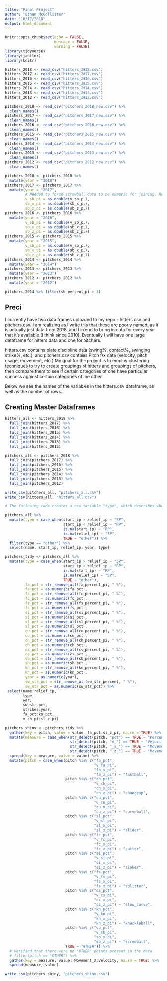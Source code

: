 ```yaml
---
title: "Final Project"
author: "Ethan McCollister"
date: "10/17/2018"
output: html_document
---
```


```r
knitr::opts_chunk$set(echo = FALSE,
                      message = FALSE,
                      warning = FALSE)
library(tidyverse)
library(janitor)
library(knitr)
```

```r

hitters_2018 <- read_csv("hitters_2018.csv")
hitters_2017 <- read_csv("hitters_2017.csv")
hitters_2016 <- read_csv("hitters_2016.csv")
hitters_2015 <- read_csv("hitters_2015.csv")
hitters_2014 <- read_csv("hitters_2014.csv")
hitters_2013 <- read_csv("hitters_2013.csv")
hitters_2012 <- read_csv("hitters_2012.csv")

pitchers_2018 <- read_csv("pitchers_2018_new.csv") %>%
  clean_names()
pitchers_2017 <- read_csv("pitchers_2017_new.csv") %>%
  clean_names()
pitchers_2016 <- read_csv("pitchers_2016_new.csv") %>%
  clean_names()
pitchers_2015 <- read_csv("pitchers_2015_new.csv") %>%
  clean_names()
pitchers_2014 <- read_csv("pitchers_2014_new.csv") %>%
  clean_names()
pitchers_2013 <- read_csv("pitchers_2013_new.csv") %>%
  clean_names()
pitchers_2012 <- read_csv("pitchers_2012_new.csv") %>%  
  clean_names()
```

```r
pitchers_2018 <- pitchers_2018 %>% 
  mutate(year = "2018")
pitchers_2017 <- pitchers_2017 %>%
  mutate(year = "2017",
         # Needed to force screwball data to be numeric for joining. Read_csv guessed that it was a character because the entire column is NA
         v_sb_pi = as.double(v_sb_pi),
         sb_x_pi = as.double(sb_x_pi),
         sb_z_pi = as.double(sb_z_pi)) 
pitchers_2016 <- pitchers_2016 %>% 
  mutate(year = "2016",
         v_sb_pi = as.double(v_sb_pi),
         sb_x_pi = as.double(sb_x_pi),
         sb_z_pi = as.double(sb_z_pi))
pitchers_2015 <- pitchers_2015 %>% 
  mutate(year = "2015",
         v_sb_pi = as.double(v_sb_pi),
         sb_x_pi = as.double(sb_x_pi),
         sb_z_pi = as.double(sb_z_pi))
pitchers_2014 <- pitchers_2014 %>% 
  mutate(year = "2014")
pitchers_2013 <- pitchers_2013 %>% 
  mutate(year = "2013")
pitchers_2012 <- pitchers_2012 %>% 
  mutate(year = "2012")

pitchers_2014 %>% filter(sb_percent_pi > 3)
```

## Preci

I currently have two data frames uploaded to my repo - hitters.csv and pitchers.csv. I am realizing as I write this that these are poorly named, as it is actually just data from 2018, and I intend to bring in data for every year that it's available (I think since 2010). Eventually I will have one large dataframe for hitters data and one for pitchers. 

hitters.csv contains plate discipline data (swing%, contact%, swinging strike%, etc.), and pitchers.csv contains Pitch f/x data (velocity, pitch usage, movement, etc.) My goal for the project is to employ clustering techniques to try to create groupings of hitters and groupings of pitchers, then compare them to see if certain categories of one have particular success against certain categories of the other.

Below we see the names of the variables in the hitters.csv dataframe, as well as the number of rows.


## Creating Master Dataframes
```r
hitters_all <- hitters_2018 %>%
  full_join(hitters_2017) %>%
  full_join(hitters_2016) %>%
  full_join(hitters_2015) %>%
  full_join(hitters_2014) %>%
  full_join(hitters_2013) %>%
  full_join(hitters_2012)

pitchers_all <- pitchers_2018 %>%
  full_join(pitchers_2017) %>% 
  full_join(pitchers_2016) %>%
  full_join(pitchers_2015) %>% 
  full_join(pitchers_2014) %>%
  full_join(pitchers_2013) %>%
  full_join(pitchers_2012)
```

```r
write_csv(pitchers_all, "pitchers_all.csv")
write_csv(hitters_all, "hitters_all.csv")
```

```r
# The following code creates a new variable "type", which describes whether a pitcher is a reliever or a starter. This is necessary as I expect relievers to have systematically higher velocity given their (generally) reduced usage. The following also creates a table just to see which pitchers are left out of the binary categorization, as they have equal numbers of relief innings and starting innings. 

pitchers_all %>%
  mutate(type = case_when(start_ip > relief_ip ~ "SP",
                          start_ip < relief_ip ~ "RP",
                          is.na(start_ip) ~ "RP",
                          is.na(relief_ip) ~ "SP",
                          TRUE ~ "other")) %>%
  filter(type == "other") %>%
  select(name, start_ip, relief_ip, year, type)
```


```r
pitchers_tidy <- pitchers_all %>%
  mutate(type = case_when(start_ip > relief_ip ~ "SP",
                          start_ip < relief_ip ~ "RP",
                          is.na(start_ip) ~ "RP",
                          is.na(relief_ip) ~ "SP",
                          TRUE ~ "other"),
         fa_pct = str_remove_all(fa_percent_pi, " %"),
         fa_pct = as.numeric(fa_pct),
         fc_pct = str_remove_all(fc_percent_pi, " %"),
         fc_pct = as.numeric(fc_pct),
         fs_pct = str_remove_all(fs_percent_pi, " %"),
         fs_pct = as.numeric(fs_pct),
         si_pct = str_remove_all(si_percent_pi, " %"),
         si_pct = as.numeric(si_pct),
         sl_pct = str_remove_all(sl_percent_pi, " %"),
         sl_pct = as.numeric(sl_pct),
         cu_pct = str_remove_all(cu_percent_pi, " %"),
         cu_pct = as.numeric(cu_pct),
         ch_pct = str_remove_all(ch_percent_pi, " %"),
         ch_pct = as.numeric(ch_pct),
         cs_pct = str_remove_all(cs_percent_pi, " %"),
         cs_pct = as.numeric(cs_pct),
         sb_pct = str_remove_all(sb_percent_pi, " %"),
         sb_pct = as.numeric(sb_pct),
         kn_pct = str_remove_all(kn_percent_pi, " %"),
         kn_pct = as.numeric(kn_pct),
         year = as.numeric(year),
         sw_str_pct = str_remove_all(sw_str_percent, " %"),
         sw_str_pct = as.numeric(sw_str_pct)) %>%
 select(name:relief_ip,
        type,
        war,
        sw_str_pct,
        strikes:year,
        fa_pct:kn_pct,
        v_ch_pi:sl_z_pi) 
```
```r
pitchers_shiny <- pitchers_tidy %>%
  gather(key = pitch, value = value, fa_pct:sl_z_pi, na.rm = TRUE) %>%
  mutate(measure = case_when(str_detect(pitch, "pct") == TRUE ~ "Percent",
                             str_detect(pitch, "v_") == TRUE ~ "Velocity",
                             str_detect(pitch, "_x_") == TRUE ~ "Movement_X",
                             str_detect(pitch, "_z_") == TRUE ~ "Movement_Y")) %>%
  spread(key = measure, value = value) %>% 
  mutate(pitch = case_when(pitch %in% c("fa_pct",
                                        "v_fa_pi",
                                        "fa_x_pi",
                                        "fa_z_pi") ~ "fastball",
                           pitch %in% c("ch_pct",
                                        "v_ch_pi",
                                        "ch_x_pi",
                                        "ch_z_pi") ~ "changeup",
                           pitch %in% c("cu_pct",
                                        "v_cu_pi",
                                        "cu_x_pi",
                                        "cu_z_pi") ~ "curveball",
                           pitch %in% c("sl_pct",
                                        "v_sl_pi",
                                        "sl_x_pi",
                                        "sl_z_pi") ~ "slider",
                           pitch %in% c("fc_pct",
                                        "v_fc_pi",
                                        "fc_x_pi",
                                        "fc_z_pi") ~ "cutter",
                           pitch %in% c("si_pct",
                                        "v_si_pi",
                                        "si_x_pi",
                                        "si_z_pi") ~ "sinker",
                           pitch %in% c("fs_pct",
                                        "v_fs_pi",
                                        "fs_x_pi",
                                        "fs_z_pi") ~ "splitter",
                           pitch %in% c("cs_pct",
                                        "v_cs_pi",
                                        "cs_x_pi",
                                        "cs_z_pi") ~ "slow_curve",
                           pitch %in% c("kn_pct",
                                        "v_kn_pi",
                                        "kn_x_pi",
                                        "kn_z_pi") ~ "knuckleball",
                           pitch %in% c("sb_pct",
                                        "v_sb_pi",
                                        "sb_x_pi",
                                        "sb_z_pi") ~ "screwball",
                           TRUE ~ "OTHER")) %>%
  # Verified that there were no "OTHER" points present in the data
  # filter(pitch == "OTHER") %>%
  gather(key = measure, value, Movement_X:Velocity, na.rm = TRUE) %>%
  spread(measure, value) 
```

```r
write_csv(pitchers_shiny, "pitchers_shiny.csv")
```


